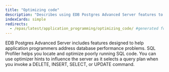 ```yaml
---
title: "Optimizing code"
description: "Describes using EDB Postgres Advanced Server features to optimize database performance"
indexCards: simple
redirects:
  - /epas/latest/application_programming/optimizing_code/ #generated for docs/epas/reorg-role-use-case-mode
---
```


EDB Postgres Advanced Server includes features designed to help application programmers address database performance problems. SQL Profiler helps you locate and optimize poorly running SQL code. You can use optimizer hints to influence the server as it selects a query plan when you invoke a DELETE, INSERT, SELECT, or UPDATE command. 
